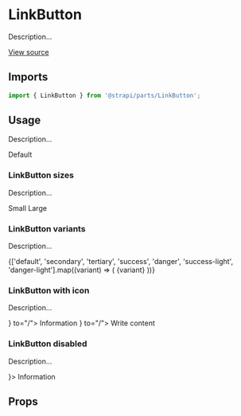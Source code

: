<!--- LinkButton.stories.mdx --->


<Meta title="Design System/Molecules/LinkButton" component={LinkButton} />

# LinkButton

Description...

[View source](https://github.com/strapi/parts/tree/develop/packages/strapi-parts/src/LinkButton)

## Imports

```js
import { LinkButton } from '@strapi/parts/LinkButton';
```

## Usage

Description...

<Canvas>
  <Story name="base">
    <Box paddingBottom={2}>
      <LinkButton variant="default" to="/">
        Default
      </LinkButton>
    </Box>
  </Story>
</Canvas>

### LinkButton sizes

Description...

<Canvas>
  <Story name="sizes">
    <Row>
      <Box paddingRight={1}>
        <LinkButton size="S" to="/">
          Small
        </LinkButton>
      </Box>
      <LinkButton size="L" to="/">
        Large
      </LinkButton>
    </Row>
  </Story>
</Canvas>

### LinkButton variants

Description...

<Canvas>
  <Story name="variants">
    <Row>
      {['default', 'secondary', 'tertiary', 'success', 'danger', 'success-light', 'danger-light'].map((variant) => (
        <Box key={variant} paddingRight={2}>
          <LinkButton variant={variant} to="/">
            {variant}
          </LinkButton>
        </Box>
      ))}
    </Row>
  </Story>
</Canvas>

### LinkButton with icon

Description...

<Canvas>
  <Story name="icons">
    <Row>
      <Box paddingRight={1}>
        <LinkButton startIcon={<HelpIcon />} to="/">
          Information
        </LinkButton>
      </Box>
      <LinkButton variant="secondary" endIcon={<ContentIcon />} to="/">
        Write content
      </LinkButton>
    </Row>
  </Story>
</Canvas>

### LinkButton disabled

Description...

<Canvas>
  <Story name="disabled">
    <Box paddingRight={1}>
      <LinkButton disabled to="/" startIcon={<HelpIcon />}>
        Information
      </LinkButton>
    </Box>
  </Story>
</Canvas>


## Props

<ArgsTable of={LinkButton} />
